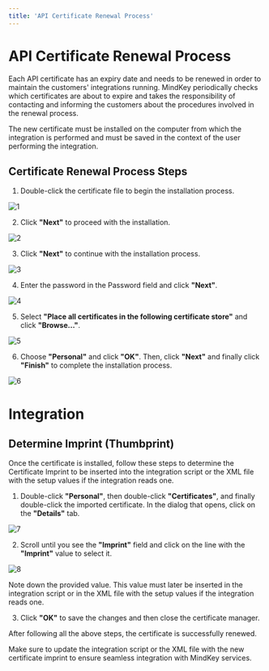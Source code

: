 ```yaml
---
title: 'API Certificate Renewal Process'
---
```



# API Certificate Renewal Process

Each API certificate has an expiry date and needs to be renewed in order to maintain the customers' integrations running. MindKey periodically checks which certificates are about to expire and takes the responsibility of contacting and informing the customers about the procedures involved in the renewal process.

<Note>The new certificate must be installed on the computer from which the integration is performed and must be saved in the context of the user performing the integration.</Note>

## Certificate Renewal Process Steps

1. Double-click the certificate file to begin the installation process.

![1](/images/1.png)

2. Click **"Next"** to proceed with the installation.

![2](/images/2.png)

3. Click **"Next"** to continue with the installation process.

![3](/images/3.png)

4. Enter the password in the Password field and click **"Next"**.

![4](/images/4.png)

5. Select **"Place all certificates in the following certificate store"** and click **"Browse..."**.

![5](/images/5.png)

6. Choose **"Personal"** and click **"OK"**. Then, click **"Next"** and finally click **"Finish"** to complete the installation process.

![6](/images/6.png)

# Integration

## Determine Imprint (Thumbprint)

Once the certificate is installed, follow these steps to determine the Certificate Imprint to be inserted into the integration script or the XML file with the setup values if the integration reads one.

1. Double-click **"Personal"**, then double-click **"Certificates"**, and finally double-click the imported certificate. In the dialog that opens, click on the **"Details"** tab.

![7](/images/7.png)

2. Scroll until you see the **"Imprint"** field and click on the line with the **"Imprint"** value to select it.

![8](/images/8.png)

<Note>Note down the provided value. This value must later be inserted in the integration script or in the XML file with the setup values if the integration reads one.</Note>

3. Click **"OK"** to save the changes and then close the certificate manager.

After following all the above steps, the certificate is successfully renewed.

<Warning> Make sure to update the integration script or the XML file with the new certificate imprint to ensure seamless integration with MindKey services. </Warning>
